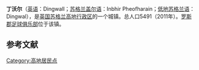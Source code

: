 {{Infobox settlement
| name                    = 丁沃尔
| native_name             = Dingwall
| settlement_type         = 城镇
| image_skyline           = Dingwall.jpg
| imagesize               = 
| image_caption           = 
| image_flag              = 
| flag_size               = 
| image_shield            = 
| shield_size             = 
| pushpin_map             = Scotland
| pushpin_label_position  = 
| pushpin_map_caption     = 在苏格兰的位置
| latd  =57.596889 |latm  =  |lats  = |latNS  = N 
| longd =4.428086 |longm = |longs = |longEW = W 
| coordinates_type        = region:ES_type:city
| coordinates_display     = inline,title
| subdivision_type        = 国家
| subdivision_name        = 英国
| subdivision_type1       = [[英国行政区划|组成国]]
| subdivision_name1       = [[苏格兰|苏格兰]]
| subdivision_type2       = [[苏格兰行政区划|单一管理区]]
| subdivision_name2       = [[高地_(苏格兰行政区)|高地行政区]]
| area_total_km2          =  
| elevation_m             =  
| population_total        = 5491
| population_as_of        = 2011年
| population_density_km2  =  
| website                 = 
| footnotes               = 
}}
'''丁沃尔'''（[[英语|英语]]：Dingwall；[[苏格兰盖尔语|苏格兰盖尔语]]：Inbhir Pheofharain；[[低地苏格兰语|低地苏格兰语]]：Dingwal），是[[英国|英国]][[苏格兰|苏格兰]][[高地_(苏格兰行政区)|高地行政区]]的一个城镇。总人口5491（2011年）。[[罗斯郡足球俱乐部|罗斯郡足球俱乐部]]位于该镇。

==参考文献==
{{reflist}}

[[Category:高地居民点|Category:高地居民点]]